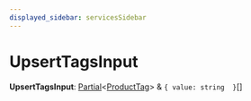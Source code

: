 ```yaml
---
displayed_sidebar: servicesSidebar
---
```



# UpsertTagsInput

 **UpsertTagsInput**: [Partial](Partial.mdx)&#60;[ProductTag](../classes/ProductTag.mdx)&#62; & ``{ value: string  }``[]
